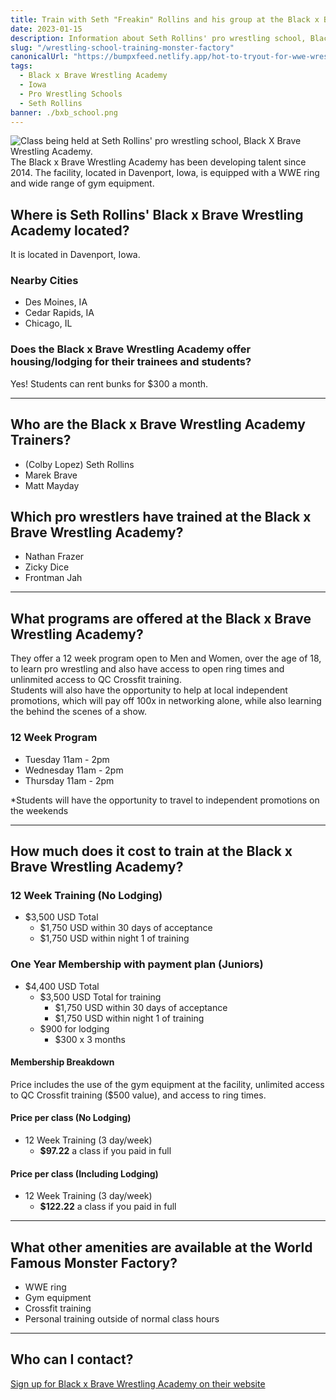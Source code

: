 ```yaml
---
title: Train with Seth "Freakin" Rollins and his group at the Black x Brave Wrestling Academy
date: 2023-01-15
description: Information about Seth Rollins' pro wrestling school, Black x Brave Wrestling Academy, located in Davenport, Iowa. Learn more about their programs and the cost to attend.
slug: "/wrestling-school-training-monster-factory"
canonicalUrl: "https://bumpxfeed.netlify.app/hot-to-tryout-for-wwe-wrestling-school"
tags:
  - Black x Brave Wrestling Academy
  - Iowa
  - Pro Wrestling Schools
  - Seth Rollins
banner: ./bxb_school.png
---
```

![Class being held at Seth Rollins' pro wrestling school, Black X Brave Wrestling Academy.](./bxb_school.png)
The Black x Brave Wrestling Academy has been developing talent since 2014. The facility, located in Davenport, Iowa, is equipped with a WWE ring and wide range of gym equipment.


## Where is Seth Rollins' Black x Brave Wrestling Academy located?
It is located in Davenport, Iowa. 


### Nearby Cities
* Des Moines, IA
* Cedar Rapids, IA
* Chicago, IL

### Does the Black x Brave Wrestling Academy offer housing/lodging for their trainees and students?
Yes! Students can rent bunks for $300 a month.

--- 

## Who are the Black x Brave Wrestling Academy Trainers?
* (Colby Lopez) Seth Rollins
* Marek Brave
* Matt Mayday

## Which pro wrestlers have trained at the Black x Brave Wrestling Academy?
* Nathan Frazer 
* Zicky Dice
* Frontman Jah

---

## What programs are offered at the Black x Brave Wrestling Academy?
They offer a 12 week program open to Men and Women, over the age of 18, to learn pro wrestling and also have access to open ring times and unlinmited access to QC Crossfit training.  
Students will also have the opportunity to help at local independent promotions, which will pay off 100x in networking alone, while also learning the behind the scenes of a show.

### 12 Week Program
* Tuesday 11am - 2pm
* Wednesday 11am - 2pm
* Thursday 11am - 2pm

*Students will have the opportunity to travel to independent promotions on the weekends

---

## How much does it cost to train at the Black x Brave Wrestling Academy?

### 12 Week Training (No Lodging)
* $3,500 USD Total
  * $1,750 USD within 30 days of acceptance
  * $1,750 USD within night 1 of training

### One Year Membership with payment plan (Juniors)
* $4,400 USD Total
  * $3,500 USD Total for training
    * $1,750 USD within 30 days of acceptance
    * $1,750 USD within night 1 of training
  * $900 for lodging
    * $300 x 3 months

#### Membership Breakdown
Price includes the use of the gym equipment at the facility, unlimited access to QC Crossfit training ($500 value), and access to ring times.

#### Price per class (No Lodging)
* 12 Week Training (3 day/week)
  * **$97.22** a class if you paid in full 

#### Price per class (Including Lodging)
* 12 Week Training (3 day/week)
  * **$122.22** a class if you paid in full  

---

## What other amenities are available at the World Famous Monster Factory?
* WWE ring
* Gym equipment
* Crossfit training
* Personal training outside of normal class hours

---

## Who can I contact?
[Sign up for Black x Brave Wrestling Academy on their website](https://www.blackandbravewrestling.com/new-page)

<YouTube youTubeId="pkXgahV-OSs" />
